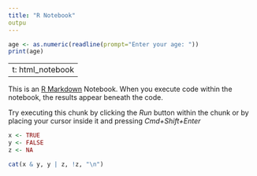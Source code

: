 ```yaml
---
title: "R Notebook"
outpu
---
```


```r
age <- as.numeric(readline(prompt="Enter your age: "))
print(age)
```

---
t: html_notebook
---

This is an [R Markdown](http://rmarkdown.rstudio.com) Notebook. When you execute code within the notebook, the results appear beneath the code.

Try executing this chunk by clicking the *Run* button within the chunk or by placing your cursor inside it and pressing *Cmd+Shift+Enter*

```r
x <- TRUE
y <- FALSE
z <- NA

cat(x & y, y | z, !z, "\n")
```
